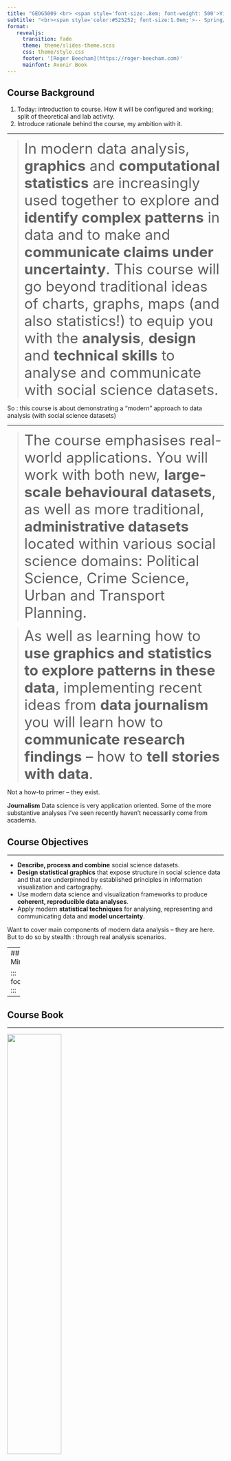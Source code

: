 ```yaml
---
title: "GEOG5009 <br> <span style='font-size:.8em; font-weight: 500'>Visualization for</span> <br> <span style='font-size:.8em; font-weight: 500'>Geographic Data Science</span>"
subtitle: "<br><span style='color:#525252; font-size:1.0em;'>-- Spring/Summer 2024</span>"
format: 
   revealjs:
     transition: fade
     theme: theme/slides-theme.scss
     css: theme/style.css
     footer: '[Roger Beecham](https://roger-beecham.com)'
     mainfont: Avenir Book
---
```


## Course Background

::: footer
:::

::: {.notes}

1. Today: introduction to course. How it will be configured and working; split of theoretical and lab activity.
2. Introduce rationale behind the course, my ambition with it.

:::

---

> <span style='font-size:25pt;'>In modern data analysis, **graphics** and **computational statistics** are increasingly used together to explore and **identify complex patterns** in data and to make and **communicate claims under uncertainty**. This course will go beyond traditional ideas of charts, graphs, maps (and also statistics!) to equip you with the **analysis**, **design** and **technical skills** to analyse and communicate with social science datasets. </span>


::: footer
:::

::: {.notes}

So : this course is about demonstrating a "modern" approach to data analysis (with social science datasets)
:::

---


> <span style='font-size:25pt;'> The course emphasises real-world applications. You will work with both new, **large-scale behavioural datasets**, as well as more traditional, **administrative datasets** located within various social science domains: Political Science, Crime Science, Urban and Transport Planning.</span>

> <span style='font-size:25pt;'>  As well as learning how to **use graphics and statistics to explore patterns in these data**, implementing recent ideas from **data journalism** you will learn how to **communicate research findings** – how to **tell stories with data**.</span>

::: footer
:::

::: {.notes}
Not a how-to primer -- they exist.

**Journalism** Data science is very application oriented. Some of the more substantive analyses I've seen recently haven't necessarily come from academia.
:::

## Course Objectives

::: footer
:::

---

::: {.incremental}
- **Describe, process and combine** social science datasets.
- **Design statistical graphics** that expose structure in social science data and that are underpinned by established principles in information visualization and cartography.
- Use modern data science and visualization frameworks to produce **coherent, reproducible data analyses**.
- Apply modern **statistical techniques** for analysing, representing and communicating data and **model uncertainty**.
:::

::: {.notes}
Want to cover main components of modern data analysis -- they are here.
But to do so by stealth : through real analysis scenarios.
:::

---
## Minerva

::: footer
:::

---


## Course Book

::: footer
:::

---

![](img/vis4sds_book.png){fig-alt="vis4sds book screenshot." fig-align="left" width=50%}

::: footer
:::


::: {.notes}
Chapters > Explain and justify each session.
Session 08 > Identify Conceptual versus Technical.

Conceptual and Technical elements
Examples revealing some of the sessions


:::

---

# Session 1: Introduction

## Why *Visualization* for data science?

::: footer
:::

::: {.notes}

Modern Data Analysis : what and why?

:::



---

<span style="font-size:0.9em;">
Donoho 2017's **six key facets** of **data science**:
</span>

<span style="font-size:0.8em;">
1.  data gathering, preparation, and exploration; 
</span>

<span style="font-size:0.8em;">
2.  data representation and transformation;
</span>

<span style="font-size:0.8em;">
3.  computing with data;
</span>

<span style="font-size:0.8em;">
4.  data visualization and presentation;
</span>

<span style="font-size:0.8em;">
5.  data modelling;
</span>

<span style="font-size:0.8em;">
6.  and a more introspective “science about data science”
</span>


<br>
<span style="font-size:0.5em;">
Donoho, D. 2017. “50 Years of Data Science”, *Journal of Computational and Graphical Statistics*, 26 (6): 745–66. doi: [10.1080/10618600.2017.1384734](https://www.tandfonline.com/doi/full/10.1080/10618600.2017.1384734)
</span>


::: footer
:::

---


<span style="font-size:0.9em;">
Donoho 2017's **six key facets** of **data science**:
</span>

<span style="font-size:0.8em;">
1.  **data gathering, preparation, and exploration; (Sessions 2, 3, 5)**
</span>

<span style="font-size:0.8em;">
2.  data representation and transformation;
</span>

<span style="font-size:0.8em;">
3.  computing with data;
</span>

<span style="font-size:0.8em;">
4.  data visualization and presentation;
</span>

<span style="font-size:0.8em;">
5.  data modelling;
</span>

<span style="font-size:0.8em;">
6.  and a more introspective “science about data science”
</span>


<br>
<span style="font-size:0.5em;">
Donoho, D. 2017. “50 Years of Data Science”, *Journal of Computational and Graphical Statistics*, 26 (6): 745–66. doi: [10.1080/10618600.2017.1384734](https://www.tandfonline.com/doi/full/10.1080/10618600.2017.1384734)
</span>


::: footer
:::

---


<span style="font-size:0.9em;">
Donoho 2017's **six key facets** of **data science**:
</span>

<span style="font-size:0.8em;">
1.  data gathering, preparation, and exploration; 
</span>

<span style="font-size:0.8em;">
2.  **data representation and transformation (Sessions 2, 3)**;
</span>

<span style="font-size:0.8em;">
3.  computing with data;
</span>

<span style="font-size:0.8em;">
4.  data visualization and presentation;
</span>

<span style="font-size:0.8em;">
5.  data modelling;
</span>

<span style="font-size:0.8em;">
6.  and a more introspective “science about data science”
</span>


<br>
<span style="font-size:0.5em;">
Donoho, D. 2017. “50 Years of Data Science”, *Journal of Computational and Graphical Statistics*, 26 (6): 745–66. doi: [10.1080/10618600.2017.1384734](https://www.tandfonline.com/doi/full/10.1080/10618600.2017.1384734)
</span>


::: footer
:::

---



<span style="font-size:0.9em;">
Donoho 2017's **six key facets** of **data science**:
</span>

<span style="font-size:0.8em;">
1.  data gathering, preparation, and exploration; 
</span>

<span style="font-size:0.8em;">
2.  data representation and transformation;
</span>

<span style="font-size:0.8em;">
3.  **computing with data (Session 2, All sessions)**;
</span>

<span style="font-size:0.8em;">
4.  data visualization and presentation;
</span>

<span style="font-size:0.8em;">
5.  data modelling;
</span>

<span style="font-size:0.8em;">
6.  and a more introspective “science about data science”
</span>


<br>
<span style="font-size:0.5em;">
Donoho, D. 2017. “50 Years of Data Science”, *Journal of Computational and Graphical Statistics*, 26 (6): 745–66. doi: [10.1080/10618600.2017.1384734](https://www.tandfonline.com/doi/full/10.1080/10618600.2017.1384734)
</span>


::: footer
:::

---



<span style="font-size:0.9em;">
Donoho 2017's **six key facets** of **data science**:
</span>

<span style="font-size:0.8em;">
1.  data gathering, preparation, and exploration; 
</span>

<span style="font-size:0.8em;">
2.  data representation and transformation;
</span>

<span style="font-size:0.8em;">
3.  computing with data;
</span>

<span style="font-size:0.8em;">
4.  data visualization and presentation;
</span>

<span style="font-size:0.8em;">
5.  **data modelling (Sessions 4, 6, 7, 8)**;
</span>

<span style="font-size:0.8em;">
6.  **and a more introspective “science about data science” (All sessions)**
</span>


<br>
<span style="font-size:0.5em;">
Donoho, D. 2017. “50 Years of Data Science”, *Journal of Computational and Graphical Statistics*, 26 (6): 745–66. doi: [10.1080/10618600.2017.1384734](https://www.tandfonline.com/doi/full/10.1080/10618600.2017.1384734)
</span>


::: footer
:::

---


<span style="font-size:0.8em;">
Donoho 2017's **six key facets** of **data science**:
</span>

<span style="font-size:0.8em;">
1.  data gathering, preparation, and exploration; 
</span>

<span style="font-size:0.8em;">
2.  data representation and transformation;
</span>

<span style="font-size:0.8em;">
3.  computing with data;
</span>

<span style="font-size:0.8em;color:#d03231;">
4.  **data visualization and presentation (All sessions)**;
</span>

<span style="font-size:0.8em;">
5.  data modelling;
</span>

<span style="font-size:0.8em;">
6.  and a more introspective “science about data science” (All sessions)
</span>


<br>
<span style="font-size:0.5em;">
Donoho, D. 2017. “50 Years of Data Science”, *Journal of Computational and Graphical Statistics*, 26 (6): 745–66. doi: [10.1080/10618600.2017.1384734](https://www.tandfonline.com/doi/full/10.1080/10618600.2017.1384734)
</span>

::: footer
:::

---

## Why visualization?

::: footer
:::

---


::: {.column width="80%"}
![](img/anscombe_data.png){fig-align="center"}
:::
::: footer
:::


---


::: {.column width="90%"}
![](img/anscombe_plot.png){fig-align="center"}
:::
::: footer
:::

---

<br>

[`datasaurus`](https://itsalocke.com/datasaurus/) R package

::: {.column width="85%"}
![](img/datasaurus_dozen.gif){fig-align="center"}
:::

::: footer
:::

---


<br>

<div class="embed-responsive embed-responsive-16by9">
<iframe class="embed-responsive-item" src="https://www.youtube.com/embed/FaRBUnO5PZI" frameborder="0" allow="accelerometer; autoplay; encrypted-media; gyroscope; picture-in-picture" allowfullscreen width="60%"></iframe>
</div>

::: footer
:::

---


::: {.column width="65%"}
![](img/bikeshare.png){fig-align="center"}
:::

```r
#| echo: true
#| eval: false
memberID   oTime             dTime              oStation    dStation
217####	   13/12/2012 11:20	 13/12/2012 11:36	  421	        421
217####	   28/10/2012 11:45	 28/10/2012 11:48	  492	        505
217####	   15/12/2012 11:04	 15/12/2012 11:07	  492	        505
217####	   31/12/2012 08:45	 31/12/2012 08:49	  492	        505
217####	   02/01/2013 08:49	 02/01/2013 08:53	  492	        505
217####	   06/01/2013 11:26	 06/01/2013 11:29	  492	        505
217####	   18/01/2013 08:37	 18/01/2013 08:41	  492       	 505
```

::: footer
:::

---


::: {.column width="65%"}
![](img/bikeshare.png){fig-align="center"}
:::



* trips per year: c.10 million

* modal day of week: Wed-Thu

* modal month of year: Jun-Jul

* average travel time: 8 mins


::: footer
:::

---

::: {.column width="90%"}
![](img/bike1.jpeg){fig-align="center"}
:::

::: footer
:::

---

::: {.column width="90%"}
![](img/bike2.jpeg){fig-align="center"}
:::

::: footer
:::

---

::: {.column width="90%"}
![](img/bike3.jpeg){fig-align="center"}
:::

::: footer
:::

---

::: {.column width="90%"}
![](img/bike4.jpeg){fig-align="center"}
:::

::: footer
:::

---

::: {.column width="90%"}
![](img/bike5.jpeg){fig-align="center"}
:::

::: footer
:::

---

::: {.column width="90%"}
![](img/bike6.jpeg){fig-align="center"}
:::

::: footer
:::

---



In Geographic Data Science research projects:

* <span style="font-size:0.9em;">Data are repurposed for social science research often **for the first time**; </span>

* <span style="font-size:0.9em;">Contain complex structure and geo-spatial relations that **cannot be easily captured by statistical summaries alone**; </span>

* <span style="font-size:0.9em;"> Types of questions that can be asked and the techniques deployed **cannot be easily specified in advance** </span>

::: footer
:::


---

::: {.column width="65%"}
![](img/dsm.png){fig-align="center"}
:::

<span style="font-size:0.5em;"> Sedlmair, M., Meyer, M., and Munzner, T. (2012) "Design Study Methodology: Reflections from the Trenches and the Stacks," *IEEE Transactions on Visualization and Computer Graphics*, 18(12): 2431-2440, doi: [10.1109/TVCG.2012.213](https://ieeexplore.ieee.org/document/6327248) </spans>

::: footer
:::

---


<br>
<span style="font-size:0.8em;"> doi: `10.1111/gean.12338` </span>

::: {.column width="65%"}
![](img/ga_twitter.png){fig-align="center"}
:::


::: footer
:::

---

## How: R + Tidyverse + Quarto?

---

<br>

::: {.column width="70%"}
![](img/why_r.png){fig-align="center"}
:::


::: footer
:::

---

<br>

::: {.column width="60%"}
![](img/science_broken.png){fig-align="center"}
:::


::: footer
:::

---

<br>

> <span style="font-size:0.9em;"> **Reproducible research** is the idea that **data analyses**, and more generally, **scientific claims**, are published with their **data and software code** so that others may **verify** the **findings** and **build upon them**. </span>
>
> <span style="font-size:0.9em;"> Roger Peng, Jeff Leek and Brian Caffo </span>

::: footer
:::

---

<br>

A reproducible research project should be accompanied with code and data that:

* <span style="font-size:0.9em;">Allow all published tables and figures to be regenerated </span> <br>
* <span style="font-size:0.9em;">Does what it claims (the code works) </span> <br>
* <span style="font-size:0.9em;">Can be justified and explained through proper documentation

::: footer
:::

---

::: {.column width="85%"}
![](img/quarto.png){fig-align="center"}
:::


::: footer
:::

---

## Help: Questions (approach) + Slack 


::: footer
:::

---

## Conclusions

::: footer
:::

---



